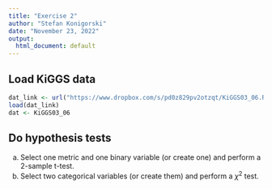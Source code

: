 ```yaml
---
title: "Exercise 2"
author: "Stefan Konigorski"
date: "November 23, 2022"
output:
  html_document: default
---
```


## Load KiGGS data

```r
dat_link <- url("https://www.dropbox.com/s/pd0z829pv2otzqt/KiGGS03_06.RData?dl=1")
load(dat_link)
dat <- KiGGS03_06
```

## Do hypothesis tests

a) Select one metric and one binary variable (or create one) and perform a 2-sample t-test.
b) Select two categorical variables (or create them) and perform a $\chi^2$ test.	
